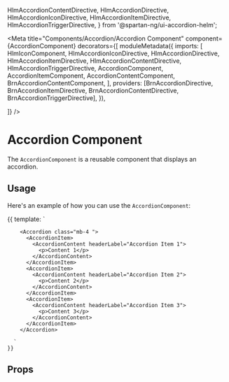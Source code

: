 



  HlmAccordionContentDirective,
  HlmAccordionDirective,
  HlmAccordionIconDirective,
  HlmAccordionItemDirective,
  HlmAccordionTriggerDirective,
} from '@spartan-ng/ui-accordion-helm';



<Meta title="Components/Accordion/Accordion Component" component={AccordionComponent} decorators={[
  moduleMetadata({
    imports: [
      HlmIconComponent,
      HlmAccordionIconDirective,
      HlmAccordionDirective,
      HlmAccordionItemDirective,
      HlmAccordionContentDirective,
      HlmAccordionTriggerDirective,
      AccordionComponent,
      AccordionItemComponent,
      AccordionContentComponent,
      BrnAccordionContentComponent,
    ],
    providers: [BrnAccordionDirective, BrnAccordionItemDirective, BrnAccordionContentDirective, BrnAccordionTriggerDirective],
  }),

]} />

# Accordion Component

The `AccordionComponent` is a reusable component that displays an accordion.

## Usage

Here's an example of how you can use the `AccordionComponent`:

<Canvas>
  <Story name="Accordion Example">
    {{
      template: `

        <Accordion class="mb-4 ">
          <AccordionItem>
            <AccordionContent headerLabel="Accordion Item 1">
              <p>Content 1</p>
            </AccordionContent>
          </AccordionItem>
          <AccordionItem>
            <AccordionContent headerLabel="Accordion Item 2">
              <p>Content 2</p>
            </AccordionContent>
          </AccordionItem>
          <AccordionItem>
            <AccordionContent headerLabel="Accordion Item 3">
              <p>Content 3</p>
            </AccordionContent>
          </AccordionItem>
        </Accordion>

      `
    }}
  </Story>


</Canvas>

## Props

<ArgsTable of={AccordionComponent} />

